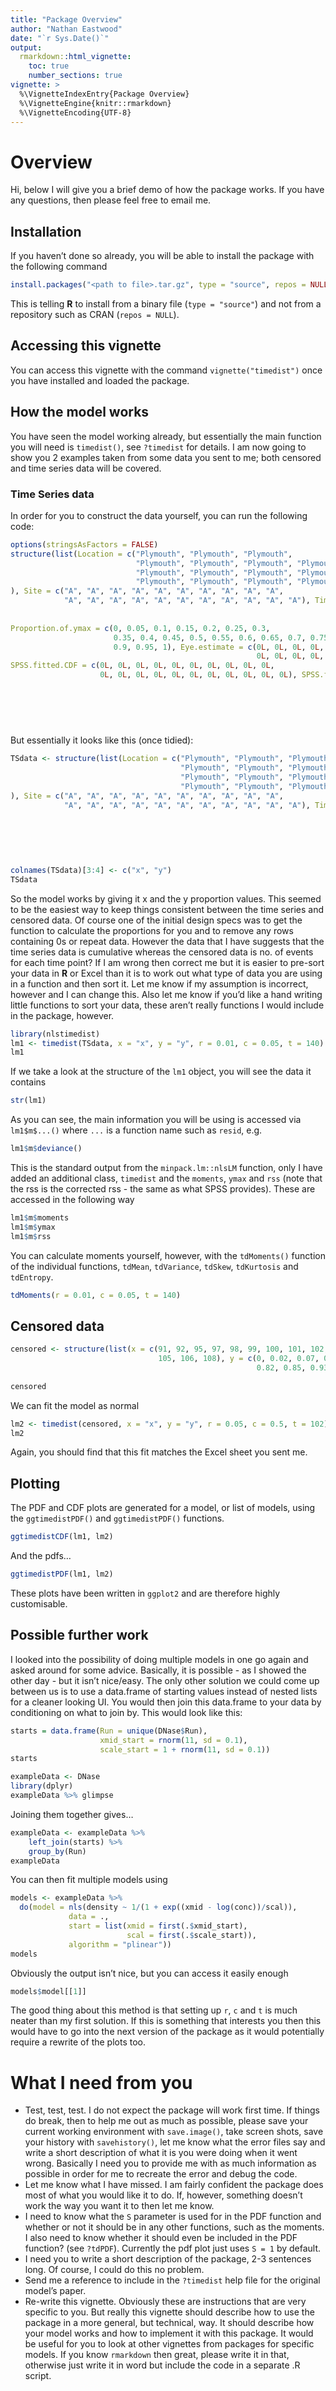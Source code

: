 ```yaml
---
title: "Package Overview"
author: "Nathan Eastwood"
date: "`r Sys.Date()`"
output: 
  rmarkdown::html_vignette:
    toc: true
    number_sections: true
vignette: >
  %\VignetteIndexEntry{Package Overview}
  %\VignetteEngine{knitr::rmarkdown}
  %\VignetteEncoding{UTF-8}
---
```

  
# Overview
Hi, below I will give you a brief demo of how the package works. If you have any questions, then please feel free to email me.
  
## Installation
If you haven't done so already, you will be able to install the package with the following command
  
```r
install.packages("<path to file>.tar.gz", type = "source", repos = NULL)
```

This is telling **R** to install from a binary file (`type = "source"`) and not from a repository such as CRAN (`repos = NULL`).

## Accessing this vignette
You can access this vignette with the command `vignette("timedist")` once you have installed and loaded the package.

## How the model works
You have seen the model working already, but essentially the main function you will need is `timedist()`, see `?timedist` for details. I am now going to show you 2 examples taken from some data you sent to me; both censored and time series data will be covered.

### Time Series data
In order for you to construct the data yourself, you can run the following code:

```r
options(stringsAsFactors = FALSE)
structure(list(Location = c("Plymouth", "Plymouth", "Plymouth", 
                            "Plymouth", "Plymouth", "Plymouth", "Plymouth", "Plymouth", "Plymouth", 
                            "Plymouth", "Plymouth", "Plymouth", "Plymouth", "Plymouth", "Plymouth", 
                            "Plymouth", "Plymouth", "Plymouth", "Plymouth", "Plymouth", "Plymouth"
), Site = c("A", "A", "A", "A", "A", "A", "A", "A", "A", "A", 
            "A", "A", "A", "A", "A", "A", "A", "A", "A", "A", "A"), Time.in.seconds..x. = c(0L, 
                                                                                            8L, 17L, 38L, 42L, 107L, 117L, 125L, 128L, 131L, 138L, 139L, 
                                                                                            146L, 148L, 151L, 173L, 188L, 214L, 230L, 241L, 250L), y...cumulative.n = 0:20, 
Proportion.of.ymax = c(0, 0.05, 0.1, 0.15, 0.2, 0.25, 0.3, 
                       0.35, 0.4, 0.45, 0.5, 0.55, 0.6, 0.65, 0.7, 0.75, 0.8, 0.85, 
                       0.9, 0.95, 1), Eye.estimate = c(0L, 0L, 0L, 0L, 0L, 0L, 0L, 
                                                       0L, 0L, 0L, 0L, 0L, 0L, 0L, 0L, 0L, 0L, 0L, 0L, 0L, 0L), 
SPSS.fitted.CDF = c(0L, 0L, 0L, 0L, 0L, 0L, 0L, 0L, 0L, 0L, 
                    0L, 0L, 0L, 0L, 0L, 0L, 0L, 0L, 0L, 0L, 0L), SPSS.fitted.PDF = c(0L, 
                                                                                     0L, 0L, 0L, 0L, 0L, 0L, 0L, 0L, 0L, 0L, 0L, 0L, 0L, 0L, 0L, 
                                                                                     0L, 0L, 0L, 0L, 0L)), .Names = c("Location", "Site", "Time.in.seconds..x.", 
                                                                                                                      "y...cumulative.n", "Proportion.of.ymax", "Eye.estimate", "SPSS.fitted.CDF", 
                                                                                                                      "SPSS.fitted.PDF"), class = "data.frame", row.names = c(NA, -21L
                                                                                                                      ))
```

But essentially it looks like this (once tidied):

```r
TSdata <- structure(list(Location = c("Plymouth", "Plymouth", "Plymouth", 
                                      "Plymouth", "Plymouth", "Plymouth", "Plymouth", "Plymouth", "Plymouth", 
                                      "Plymouth", "Plymouth", "Plymouth", "Plymouth", "Plymouth", "Plymouth", 
                                      "Plymouth", "Plymouth", "Plymouth", "Plymouth", "Plymouth", "Plymouth"
), Site = c("A", "A", "A", "A", "A", "A", "A", "A", "A", "A", 
            "A", "A", "A", "A", "A", "A", "A", "A", "A", "A", "A"), Time.in.seconds..x. = c(0L, 
                                                                                            8L, 17L, 38L, 42L, 107L, 117L, 125L, 128L, 131L, 138L, 139L, 
                                                                                            146L, 148L, 151L, 173L, 188L, 214L, 230L, 241L, 250L), Proportion.of.ymax = c(0, 
                                                                                                                                                                          0.05, 0.1, 0.15, 0.2, 0.25, 0.3, 0.35, 0.4, 0.45, 0.5, 0.55, 
                                                                                                                                                                          0.6, 0.65, 0.7, 0.75, 0.8, 0.85, 0.9, 0.95, 1)), .Names = c("Location", 
                                                                                                                                                                                                                                      "Site", "Time.in.seconds..x.", "Proportion.of.ymax"), row.names = c(NA, 
                                                                                                                                                                                                                                                                                                          -21L), class = "data.frame")
colnames(TSdata)[3:4] <- c("x", "y")
TSdata
```

So the model works by giving it x and the y proportion values. This seemed to be the easiest way to keep things consistent between the time series and censored data. Of course one of the initial design specs was to get the function to calculate the proportions for you and to remove any rows containing 0s or repeat data. However the data that I have suggests that the time series data is cumulative whereas the censored data is no. of events for each time point? If I am wrong then correct me but it is easier to pre-sort your data in **R** or Excel than it is to work out what type of data you are using in a function and then sort it. Let me know if my assumption is incorrect, however and I can change this. Also let me know if you'd like a hand writing little functions to sort your data, these aren't really functions I would include in the package, however.

```r
library(nlstimedist)
lm1 <- timedist(TSdata, x = "x", y = "y", r = 0.01, c = 0.05, t = 140)
lm1
```

If we take a look at the structure of the `lm1` object, you will see the data it contains

```r
str(lm1)
```

As you can see, the main information you will be using is accessed via `lm1$m$...()` where `...` is a function name such as `resid`, e.g.

```r
lm1$m$deviance()
```

This is the standard output from the `minpack.lm::nlsLM` function, only I have added an additional class, `timedist` and the `moments`, `ymax` and `rss` (note that the rss is the corrected rss - the same as what SPSS provides). These are accessed in the following way

```r
lm1$m$moments
lm1$m$ymax
lm1$m$rss
```

You can calculate moments yourself, however, with the `tdMoments()` function of the individual functions, `tdMean`, `tdVariance`, `tdSkew`, `tdKurtosis` and `tdEntropy`.

```r
tdMoments(r = 0.01, c = 0.05, t = 140)
```

## Censored data
```r
censored <- structure(list(x = c(91, 92, 95, 97, 98, 99, 100, 101, 102, 103, 
                                 105, 106, 108), y = c(0, 0.02, 0.07, 0.2, 0.26, 0.33, 0.55, 0.7, 
                                                       0.82, 0.85, 0.93, 0.98, 1)), .Names = c("x", "y"), row.names = c(NA, 
                                                                                                                        -13L), class = "data.frame")
censored
```

We can fit the model as normal

```r
lm2 <- timedist(censored, x = "x", y = "y", r = 0.05, c = 0.5, t = 102)
lm2
```

Again, you should find that this fit matches the Excel sheet you sent me.

## Plotting
The PDF and CDF plots are generated for a model, or list of models, using the `ggtimedistPDF()` and `ggtimedistPDF()` functions. 

```r
ggtimedistCDF(lm1, lm2)
```

And the pdfs...

```r
ggtimedistPDF(lm1, lm2)
```

These plots have been written in `ggplot2` and are therefore highly customisable.

## Possible further work

I looked into the possibility of doing multiple models in one go again and asked around for some advice. Basically, it is possible - as I showed the other day - but it isn't nice/easy. The only other solution we could come up between us is to use a data.frame of starting values instead of nested lists for a cleaner looking UI. You would then join this data.frame to your data by conditioning on what to join by. This would look like this:

```r
starts = data.frame(Run = unique(DNase$Run),
                    xmid_start = rnorm(11, sd = 0.1),
                    scale_start = 1 + rnorm(11, sd = 0.1))
starts
```

```r
exampleData <- DNase
library(dplyr)
exampleData %>% glimpse
```

Joining them together gives...

```r
exampleData <- exampleData %>% 
    left_join(starts) %>%
    group_by(Run)
exampleData
```

You can then fit multiple models using

```r
models <- exampleData %>% 
  do(model = nls(density ~ 1/(1 + exp((xmid - log(conc))/scal)),
             data = .,
             start = list(xmid = first(.$xmid_start),
                          scal = first(.$scale_start)),
             algorithm = "plinear"))
models
```

Obviously the output isn't nice, but you can access it easily enough

```r
models$model[[1]]
```

The good thing about this method is that setting up `r`, `c` and `t` is much neater than my first solution. If this is something that interests you then this would have to go into the next version of the package as it would potentially require a rewrite of the plots too.

# What I need from you

* Test, test, test. I do not expect the package will work first time. If things do break, then to help me out as much as possible, please save your current working environment with `save.image()`, take screen shots, save your history with `savehistory()`, let me know what the error files say and write a short description of what it is you were doing when it went wrong. Basically I need you to provide me with as much information as possible in order for me to recreate the error and debug the code. 
* Let me know what I have missed. I am fairly confident the package does most of what you would like it to do. If, however, something doesn't work the way you want it to then let me know.
* I need to know what the `S` parameter is used for in the PDF function and whether or not it should be in any other functions, such as the moments. I also need to know whether it should even be included in the PDF function? (see `?tdPDF`). Currently the pdf plot just uses `S = 1` by default.
* I need you to write a short description of the package, 2-3 sentences long. Of course, I could do this no problem.
* Send me a reference to include in the `?timedist` help file for the original model's paper.
* Re-write this vignette. Obviously these are instructions that are very specific to you. But really this vignette should describe how to use the package in a more general, but technical, way. It should describe how your model works and how to implement it with this package. It would be useful for you to look at other vignettes from packages for specific models. If you know `rmarkdown` then great, please write it in that, otherwise just write it in word but include the code in a separate .R script.
